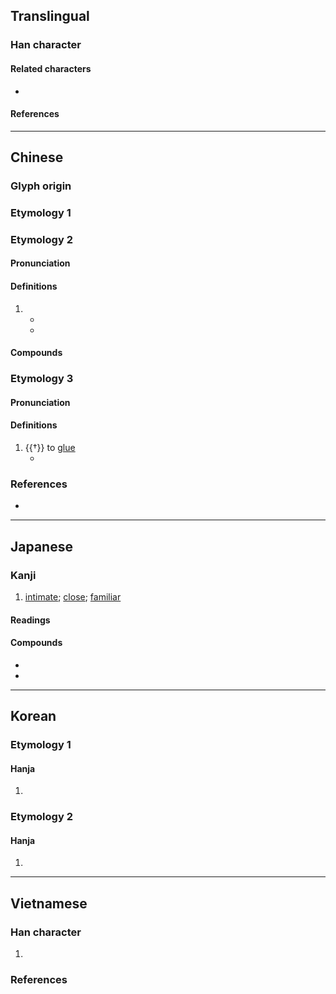 {{also|暱|眤}}
{{character info}}
==Translingual==

===Han character===
{{Han char|rn=72|rad=日|as=05|sn=9|four=67011|canj=ASP|ids=⿰日尼}}

====Related characters====
* {{l|mul|暱}} {{q|[[Traditional Chinese]]}}

====References====
{{Han ref|kx=0494.070|dkj=13866|dj=0858.130|hdz=21504.020|uh=6635}}

----

==Chinese==

===Glyph origin===
{{Han etym}}

===Etymology 1===
{{zh-see|暱}}

===Etymology 2===
{{zh-forms|alt=眤,𣆓}}

====Pronunciation====
{{zh-pron
|m=nì
|c=nik1,nik6
|h=pfs=
|md=
|mn=
|w=
|mc=y
|oc=y
|cat=a,v
}}

====Definitions====
{{zh-hanzi}}

# {{zh-alt-form|暱*}}
#* {{zh-x|性 忠正，以 社 稷 為 己任，帝 器 而 昵 之，政事 多 諮 焉。|ref=Jinshu}}
#* {{zh-x|寇 所 從 來 若 昵 道、傒 近，若 城 場，皆 為 扈 樓。|ref=Mozi}}

====Compounds====
{{zh-der|昵交|昵友|昵愛|昵昵|昵比|昵聲|昵藩|狎昵|親昵|密昵}}

===Etymology 3===
{{zh-forms|alt=𣽚}}

====Pronunciation====
{{zh-pron
|m=zhí
|c=
|mc=
|oc=
|cat=v
}}

====Definitions====
{{zh-hanzi}}

# {{†}} to [[glue]]
#* {{zh-x|鹿 膠 青 白，馬 膠 赤 白，牛 膠 火 赤，鼠 膠 黑，魚 膠 餌，犀 膠 黃。凡 昵 之 類 不能 方。|ref=Zhouli}}

===References===
* {{R:twedu|B01535}}

----

==Japanese==

===Kanji===
{{ja-kanji|grade=|rs=日05}}

# [[intimate]]; [[close#Adjective|close]]; [[familiar]]

====Readings====
{{ja-readings
|on=じつ, しょく
|kun=ちかずく
}}

====Compounds====
{{der-top3|Compounds}}
* {{ja-r|昵%近|じっ%きん|[[familiarity]]; [[closeness]]}}
* {{ja-r|昵%懇|じっ%こん|[[intimacy]]; [[familiarity]]}}
{{der-bottom}}
----

==Korean==

===Etymology 1===

====Hanja====
{{ko-hanja|닐||일}}

# {{rfdef|ko|sort=日05}}

===Etymology 2===

====Hanja====
{{ko-hanja|아비사당|녜||예}}

# {{rfdef|ko|sort=日05}}

----

==Vietnamese==

===Han character===
{{vi-readings|rs=日05
|hanviet=nặc-gdhn
}}

# {{rfdef|vi|sort=日05}}

===References===
<references/>